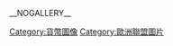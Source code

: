 __NOGALLERY__
{{File template notice|Non-free currency-EU coin national}}
[[Category:貨幣圖像|Category:貨幣圖像]]
[[Category:歐洲聯盟圖片|Category:歐洲聯盟圖片]]